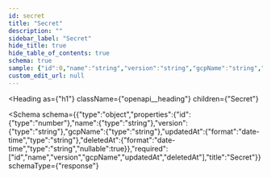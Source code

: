 ```yaml
---
id: secret
title: "Secret"
description: ""
sidebar_label: "Secret"
hide_title: true
hide_table_of_contents: true
schema: true
sample: {"id":0,"name":"string","version":"string","gcpName":"string","updatedAt":"2024-07-29T15:51:28.071Z","deletedAt":"2024-07-29T15:51:28.071Z"}
custom_edit_url: null
---
```



<Heading
  as={"h1"}
  className={"openapi__heading"}
  children={"Secret"}
>
</Heading>





<Schema
  schema={{"type":"object","properties":{"id":{"type":"number"},"name":{"type":"string"},"version":{"type":"string"},"gcpName":{"type":"string"},"updatedAt":{"format":"date-time","type":"string"},"deletedAt":{"format":"date-time","type":"string","nullable":true}},"required":["id","name","version","gcpName","updatedAt","deletedAt"],"title":"Secret"}}
  schemaType={"response"}
>
  
</Schema>
            